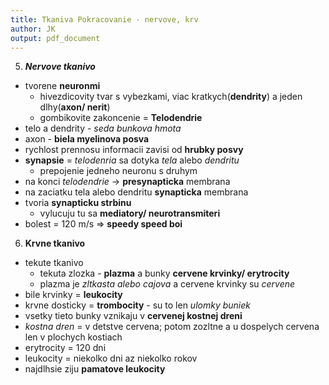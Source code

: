 ```yaml
---
title: Tkaniva Pokracovanie - nervove, krv
author: JK
output: pdf_document
---
```


5. ***Nervove tkanivo***
- tvorene **neuronmi**
  - hivezdicovity tvar s vybezkami, viac kratkych(**dendrity**) a jeden dlhy(**axon/ nerit**)
  - gombikovite zakoncenie = **Telodendrie**
- telo a dendrity - *seda bunkova hmota* 
- axon - **biela myelinova posva**
- rychlost prennosu informacii zavisi od **hrubky posvy**
- **synapsie** = *telodenria* sa dotyka *tela* alebo *dendritu*
  - prepojenie jedneho neuronu s druhym
- na konci *telodendrie* -> **presynapticka** membrana 
- na zaciatku tela alebo dendritu **synapticka** membrana
- tvoria **synapticku strbinu** 
  - vylucuju tu sa **mediatory/ neurotransmiteri**
- bolest = 120 m/s => **speedy speed boi**

6. **Krvne tkanivo**
- tekute tkanivo
  - tekuta zlozka - **plazma** a bunky **cervene krvinky/ erytrocity**
  - plazma je *zltkasta alebo cajova* a cervene krvinky su *cervene*
- bile krvinky = **leukocity**
- krvne dosticky = **trombocity** - su to len *ulomky buniek*
- vsetky tieto bunky vznikaju v **cervenej kostnej dreni**
- *kostna dren* = v detstve cervena; potom zozltne a u dospelych cervena len v plochych kostiach
- erytrocity = 120 dni
- leukocity = niekolko dni az niekolko rokov
- najdlhsie ziju **pamatove leukocity**
